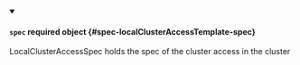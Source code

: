 


<details className="config-field" data-expandable="true" open>
<summary>

#### `spec` <span className="config-field-required" data-required="false">required</span> <span className="config-field-type">object</span> <span className="config-field-default"></span> <span className="config-field-enum"></span> {#spec-localClusterAccessTemplate-spec}

LocalClusterAccessSpec holds the spec of the cluster access in the cluster

</summary>

<PartialSpecreference />


</details>
